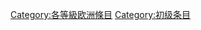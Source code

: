 {{Articles by Quality|topic=欧洲|project=欧洲|format=TOC}}
{{Wikipedia category}}
{{emptycat}}
{{catmore1|[[Wikipedia:欧洲專題|Wikipedia:欧洲專題]]}}

[[Category:各等級欧洲條目|Category:各等級欧洲條目]]
[[Category:初级条目|Category:初级条目]]